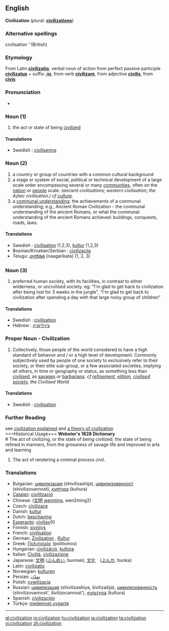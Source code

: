 ==English==
'''Civilization''' (plural: '''[[civilizations]]''')
===Alternative spellings===
civilisation  ''(British)

===Etymology===
From Latin '''[[civilizatio]]''', verbal noun of action from perfect passive participle '''[[civilizatus]]''' + suffix '''[[-io]]''', from verb '''[[civilizare]]''', from adjective '''[[civilis]]''', from '''[[civis]]'''

===Pronunciation===
*{{audio|en-us-civilization.ogg|Audio (US)}}


===Noun (1)===
# the act or state of being [[civilized]]
====Translations====
* Swedish : [[civilisering]] {{c}}
===Noun (2)===
# a country or group of countries with a common cultural background
# a stage or system of social, political or technical development of a large scale order encompassing several or many [[community|communities]], often on the [[nation]] or [[people]] scale. ''(ancient civilisations; western civilisation; the Aztec civilisation.) cf [[culture]]''.
# a [[communal understanding]]; the achievements of a communal understanding; e.g., Ancient Roman Civilization - the communal understanding of the ancient Romans, or what the communal understanding  of the ancient Romans achieved: buildings, conquests, roads, laws. 
====Translations====
*Swedish : [[civilisation]] {{c}} (1,2,3), [[kultur]] {{c}} (1,2,3)
*Bosnian/Kroatian/Serbian : [[civilizacija]]
*Telugu: [[నాగరికత]] (naagarikata) (1, 2, 3)

===Noun (3)===
# preferred human society, with its facilities, in contrast to either wilderness, or uncivilised society. eg: "I'm glad to get back to civilization after being lost for 3 weeks in the jungle", "I'm glad to get back to civilization after spending a day with that large noisy group of children"
====Translations====
* Swedish : [[civilisation]] {{c}}
* Hebrew  : [[ציויליזציה]]

===Proper Noun - Civilization===
# Collectively, those people of the world considered to have a high standard of behavior and / or a high level of development. Commonly subjectively used by people of one society to exclusively refer to their society, or their elite sub-group, or a few associated societies, implying all others, in time or geography or status, as something less than [[civilise|civilised]], as [[savage|savages]] or [[barbarian|barbarians]]. ''cf [[refinement]], [[elitism]], [[civilised society]], the Civilised World''
====Translations====
* Swedish : [[civilisation]] {{c}}

===Further Reading===
see [http://www.ourcivilisation.com/define.htm civilization explained]
and [http://www.ourcivilisation.com/theory.htm a theory of civilization]<br>
===Historical Usage===
'''Webster's 1828 Dictionary'''<br>
# The act of civilizing, or the state of being civilized; the state of being refined in manners, from the grossness of savage life and improved in arts and learning
# The act of rendering a criminal process civil.
===Translations===
*Bulgarian: [[цивилизация]] (shivilizashija), [[цивилизованност]] (shivilizovannost), [[култура]] (kultura)
*[[Catalan]]: [[civilització]]
*Chinese: ([[文明]] [[wenming]], wen2ming2)
*Czech: [[civilizace]]
*Danish: [[kultur]]
*Dutch: [[beschaving]]
*[[Esperanto]]: [[civiliso]]10
*Finnish: [[sivistys]]
*French: [[civilisation]]
*German: [[Zivilisation]] {{f}}, [[Kultur]] {{f}}
*Greek: [[Πολιτισμός]] (politismos)
*Hungarian: [[civilizáció]], [[kultúra]]
*Italian: [[Civiltà]], [[civilizazione]]
*Japanese: [[文明]] ([[ぶんめい]], bunmei), [[文化]]　([[ぶんか]], bunka)
*Latin: [[civilizatio]]
*Norwegian: [[kulturen]] {{f}}
*Persian: [[تمدّن]]
*Polish: [[cywilizacja]]
*Russian: [[цивилизация]] (shivilizashiya, šivilizašija), [[цивилизованность]] (shivilizovannost', šivilizocannost'), [[культура]] (kultura)
*Spanish: [[civilización]]
*Türkçe: [[medeniyet]],[[uygarlık]]
----

[[gl:civilization]]
[[io:civilization]]
[[hu:civilization]]
[[ja:civilization]]
[[ta:civilization]]
[[vi:civilization]]
[[zh:civilization]]